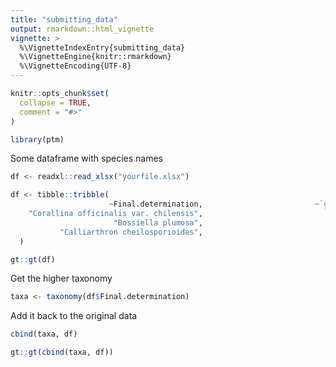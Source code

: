```yaml
---
title: "submitting_data"
output: rmarkdown::html_vignette
vignette: >
  %\VignetteIndexEntry{submitting_data}
  %\VignetteEngine{knitr::rmarkdown}
  %\VignetteEncoding{UTF-8}
---
```


```r
knitr::opts_chunk$set(
  collapse = TRUE,
  comment = "#>"
)
```

```r
library(ptm)
```



Some dataframe with species names
```r
df <- readxl::read_xlsx("yourfile.xlsx")
```

```r
df <- tibble::tribble(
                      ~Final.determination,                         ~`genetic.match/notes`,              ~Determination.in.the.field,
    "Corallina officinalis var. chilensis",                                             NA,                  "Corallina officinalis",
                       "Bossiella plumosa",                                  "no more DNA",                      "Bossiella plumosa",
           "Calliarthron cheilosporioides",                                             NA,          "Calliarthron cheilosporioides"
  )

```

```r
gt::gt(df)
```

Get the higher taxonomy
```r
taxa <- taxonomy(df$Final.determination)
```

Add it back to the original data
```r
cbind(taxa, df)
```

```r
gt::gt(cbind(taxa, df))
```

